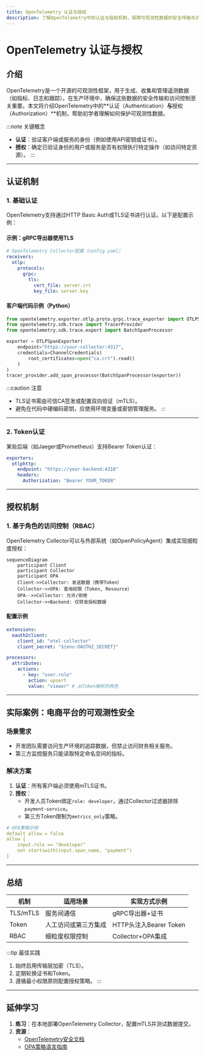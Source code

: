 ```yaml
---
title: OpenTelemetry 认证与授权
description: 了解OpenTelemetry中的认证与授权机制，保障可观测性数据的安全传输与访问控制。适合初学者的全面指南。
---
```


# OpenTelemetry 认证与授权

## 介绍

OpenTelemetry是一个开源的可观测性框架，用于生成、收集和管理遥测数据（如指标、日志和跟踪）。在生产环境中，确保这些数据的安全传输和访问控制至关重要。本文将介绍OpenTelemetry中的**认证（Authentication）**与**授权（Authorization）**机制，帮助初学者理解如何保护可观测性数据。

:::note 关键概念
- **认证**：验证客户端或服务的身份（例如使用API密钥或证书）。
- **授权**：确定已验证身份的用户或服务是否有权限执行特定操作（如访问特定资源）。
:::

---

## 认证机制

### 1. 基础认证
OpenTelemetry支持通过HTTP Basic Auth或TLS证书进行认证。以下是配置示例：

#### 示例：gRPC导出器使用TLS
```yaml
# OpenTelemetry Collector配置（config.yaml）
receivers:
  otlp:
    protocols:
      grpc:
        tls:
          cert_file: server.crt
          key_file: server.key
```

#### 客户端代码示例（Python）
```python
from opentelemetry.exporter.otlp.proto.grpc.trace_exporter import OTLPSpanExporter
from opentelemetry.sdk.trace import TracerProvider
from opentelemetry.sdk.trace.export import BatchSpanProcessor

exporter = OTLPSpanExporter(
    endpoint="https://your-collector:4317",
    credentials=ChannelCredentials(
        root_certificates=open("ca.crt").read()
    )
)
tracer_provider.add_span_processor(BatchSpanProcessor(exporter))
```

:::caution 注意
- TLS证书需由可信CA签发或配置双向验证（mTLS）。
- 避免在代码中硬编码密钥，应使用环境变量或密钥管理服务。
:::

---

### 2. Token认证
某些后端（如Jaeger或Prometheus）支持Bearer Token认证：

```yaml
exporters:
  otlphttp:
    endpoint: "https://your-backend:4318"
    headers:
      Authorization: "Bearer YOUR_TOKEN"
```

---

## 授权机制

### 1. 基于角色的访问控制（RBAC）
OpenTelemetry Collector可以与外部系统（如OpenPolicyAgent）集成实现细粒度授权：

```mermaid
sequenceDiagram
    participant Client
    participant Collector
    participant OPA
    Client->>Collector: 发送数据（携带Token）
    Collector->>OPA: 查询权限（Token, Resource）
    OPA-->>Collector: 允许/拒绝
    Collector->>Backend: 仅转发授权数据
```

#### 配置示例
```yaml
extensions:
  oauth2client:
    client_id: "otel-collector"
    client_secret: "${env:OAUTH2_SECRET}"

processors:
  attributes:
    actions:
      - key: "user.role"
        action: upsert
        value: "viewer" # 从Token解析的角色
```

---

## 实际案例：电商平台的可观测性安全

### 场景需求
- 开发团队需要访问生产环境的追踪数据，但禁止访问财务相关服务。
- 第三方监控服务只能读取特定命名空间的指标。

### 解决方案
1. **认证**：所有客户端必须使用mTLS证书。
2. **授权**：
   - 开发人员Token绑定`role: developer`，通过Collector过滤器排除`payment-service`。
   - 第三方Token限制为`metrics_only`策略。

```yaml
# OPA策略示例
default allow = false
allow {
    input.role == "developer"
    not startswith(input.span_name, "payment")
}
```

---

## 总结

| 机制       | 适用场景                  | 实现方式示例               |
|------------|---------------------------|----------------------------|
| TLS/mTLS   | 服务间通信                | gRPC导出器+证书            |
| Token      | 人工访问或第三方集成      | HTTP头注入Bearer Token     |
| RBAC       | 细粒度权限控制            | Collector+OPA集成          |

:::tip 最佳实践
1. 始终启用传输层加密（TLS）。
2. 定期轮换证书和Token。
3. 遵循最小权限原则配置授权策略。
:::

---

## 延伸学习

1. **练习**：在本地部署OpenTelemetry Collector，配置mTLS并测试数据提交。
2. **资源**：
   - [OpenTelemetry安全文档](https://opentelemetry.io/docs/concepts/security/)
   - [OPA策略语言指南](https://www.openpolicyagent.org/docs/latest/policy-language/)